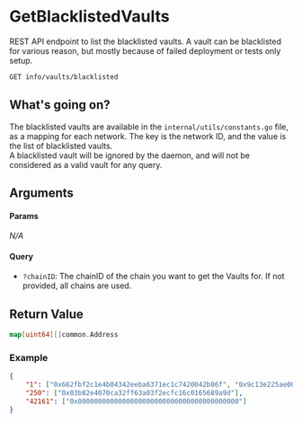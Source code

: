 # GetBlacklistedVaults
REST API endpoint to list the blacklisted vaults. A vault can be blacklisted for various reason, but mostly because of failed deployment or tests only setup.

```bash
GET info/vaults/blacklisted
```

## What's going on?
The blacklisted vaults are available in the `internal/utils/constants.go` file, as a mapping for each network. The key is the network ID, and the value is the list of blacklisted vaults.  
A blacklisted vault will be ignored by the daemon, and will not be considered as a valid vault for any query.

## Arguments
#### Params
*N/A*

#### Query
- `?chainID`: The chainID of the chain you want to get the Vaults for. If not provided, all chains are used.

## Return Value

```go
map[uint64][]common.Address
```

### Example
```json
{
	"1": ["0x662fbf2c1e4b04342eeba6371ec1c7420042b86f", "0x9c13e225ae007731caa49fd17a41379ab1a489f4"],
	"250": ["0x03b82e4070ca32ff63a03f2ecfc16c0165689a9d"],
	"42161": ["0x0000000000000000000000000000000000000000"]
}
```